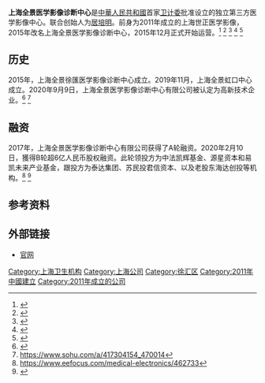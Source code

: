 {{Advert|time=2020-09-18T10:18:19+00:00}}
'''上海全景医学影像诊断中心'''是[[中華人民共和國|中華人民共和國]]首家[[卫计委|卫计委]]批准设立的独立第三方医学影像中心。联合创始人为[[居培明|居培明]]。前身为2011年成立的上海世正医学影像，2015年改名上海全景医学影像诊断中心，2015年12月正式开始运营。<ref>{{cite web|url=https://baijiahao.baidu.com/s?id=1620294607597539840|title=上海全景医学影像：打造创新医疗典范|website=baijiahao.baidu.com}}</ref>
<ref>{{cite web|url=http://finance.eastmoney.com/a/202006051510453866.html|title=第三方医学影像中心破冰者 定位疑难病诊断的全景医学如何赋能基层 _ 东方财富网|website=finance.eastmoney.com}}</ref>
<ref>{{cite web|url=http://www.jkb.com.cn/yzyd/2018/0315/426213.html|title=专访上海全景医学影像诊断中心 PET/MR主任——高欣博士－健康报网——国家健康门户|website=www.jkb.com.cn}}{{Dead link}}</ref>
<ref>{{cite web|url=http://www.sh.chinanews.com/yljk/2020-04-27/74798.shtml|title=张建教授：只有精准诊断才能精准治疗|first=|last=chinanews|website=www.sh.chinanews.com}}</ref>
<ref>{{cite web|url=http://www.sh.chinanews.com/kjjy/2019-04-25/55680.shtml|title=校企联手培养稀缺“医学影像高端人才”-中新社上海|website=www.sh.chinanews.com}}</ref>

==历史==
2015年，上海全景徐匯医学影像诊断中心成立。2019年11月，上海全景虹口中心成立。2020年9月9日，上海全景医学影像诊断中心有限公司被认定为高新技术企业。<ref>{{Cite web |url=https://finance.sina.com.cn/roll/2019-05-06/doc-ihvhiqax6959005.shtml |title=存档副本 |accessdate=2020-09-18 |archive-date=2019-05-06 |archive-url=https://web.archive.org/web/20190506102813/https://finance.sina.com.cn/roll/2019-05-06/doc-ihvhiqax6959005.shtml |dead-url=no }}</ref>
<ref>https://www.sohu.com/a/417304154_470014</ref>

==融资==
2017年，上海全景医学影像诊断中心有限公司获得了A轮融资。2020年2月10日，獲得B轮超6亿人民币股权融资。此轮领投方为中法凯辉基金、源星资本和易凯未来产业基金，跟投方为泰达集团、苏民投君信资本、以及老股东海达创投等机构。<ref>https://www.eefocus.com/medical-electronics/462733</ref>
<ref>{{Cite web |url=https://36kr.com/p/1725089185793 |title=存档副本 |access-date=2020-09-18 |archive-date=2021-03-02 |archive-url=https://web.archive.org/web/20210302175317/https://36kr.com/p/1725089185793 }}</ref>

==参考资料==
{{reflist}}

==外部链接==
*[http://www.uvclinic.cn/ 官网]{{Wayback|url=http://www.uvclinic.cn/ |date=20200930235825 }}

[[Category:上海卫生机构|Category:上海卫生机构]]
[[Category:上海公司|Category:上海公司]]
[[Category:徐汇区|Category:徐汇区]]
[[Category:2011年中國建立|Category:2011年中國建立]]
[[Category:2011年成立的公司|Category:2011年成立的公司]]